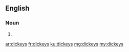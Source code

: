 ==English==

===Noun===
{{head|en}}

# {{plural of|dickey}}

[[ar:dickeys]]
[[fr:dickeys]]
[[ku:dickeys]]
[[mg:dickeys]]
[[my:dickeys]]